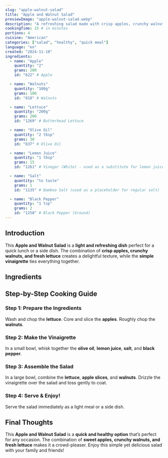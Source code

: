 ```yaml
---
slug: "apple-walnut-salad"
title: "Apple and Walnut Salad"
previewImage: "apple-walnut-salad.webp"
description: "A refreshing salad made with crisp apples, crunchy walnuts, and a light vinaigrette."
cookingTime: 15 # in minutes
portions: 4
cuisine: "American"
categories: ["salad", "healthy", "quick meal"]
language: "en"
created: "2024-11-10"
ingredients:
  - name: "Apple"
    quantity: "2"
    grams: 200
    id: "622" # Apple

  - name: "Walnuts"
    quantity: "100g"
    grams: 100
    id: "818" # Walnuts

  - name: "Lettuce"
    quantity: "200g"
    grams: 200
    id: "1269" # Butterhead Lettuce

  - name: "Olive Oil"
    quantity: "2 tbsp"
    grams: 30
    id: "837" # Olive Oil

  - name: "Lemon Juice"
    quantity: "1 tbsp"
    grams: 15
    id: "1261" # Vinegar (White) - used as a substitute for lemon juice

  - name: "Salt"
    quantity: "to taste"
    grams: 1
    id: "1135" # Bamboo Salt (used as a placeholder for regular salt)

  - name: "Black Pepper"
    quantity: "1 tsp"
    grams: 2
    id: "1258" # Black Pepper (Ground)
---
```



## Introduction

This **Apple and Walnut Salad** is a **light and refreshing dish** perfect for a quick lunch or a side dish. The combination of **crisp apples, crunchy walnuts, and fresh lettuce** creates a delightful texture, while the **simple vinaigrette** ties everything together.

## Ingredients

<IngredientsList
  ingredients={frontmatter.ingredients}
  portions={frontmatter.portions}
/>

## Step-by-Step Cooking Guide

### Step 1: Prepare the Ingredients

Wash and chop the **lettuce**. Core and slice the **apples**. Roughly chop the **walnuts**.

<CookingStep action="cutting-apples" />

### Step 2: Make the Vinaigrette

In a small bowl, whisk together the **olive oil**, **lemon juice**, **salt**, and **black pepper**.

<CookingStep action="mixing-bowl-yellow" />

### Step 3: Assemble the Salad

In a large bowl, combine the **lettuce**, **apple slices**, and **walnuts**. Drizzle the vinaigrette over the salad and toss gently to coat.

<CookingStep action="mixing-bowl-vegetables" />

### Step 4: Serve & Enjoy!

Serve the salad immediately as a light meal or a side dish.

## Final Thoughts

This **Apple and Walnut Salad** is a **quick and healthy option** that’s perfect for any occasion. The combination of **sweet apples, crunchy walnuts, and fresh lettuce** makes it a crowd-pleaser. Enjoy this simple yet delicious salad with your family and friends!

<NutritionFacts ingredients={frontmatter.ingredients} />
